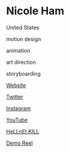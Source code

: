 # Nicole Ham

<Location>

United States

</Location>



<Skills>

motion design

animation

art direction

storyboarding

</Skills>

<Personal>

[Website](https://linktr.ee/thenicoleham)

[Twitter](https://twitter.com/thenicoleham)

[Instagram](https://www.instagram.com/thenicoleham/)

[YouTube](https://www.youtube.com/channel/UCPhBPT-0QS0wLjrIBOWsl_A)

</Personal>



<Games>

[HeLLnEt.KILL](https://www.youtube.com/watch?v=Ivsdn6244bU&list=PLnIn5c4rBD_1Bir1JV1zb6_oxROqRvPPs)

[Demo Reel](https://www.youtube.com/watch?v=m_4ppNVYgnA)

</Games>

